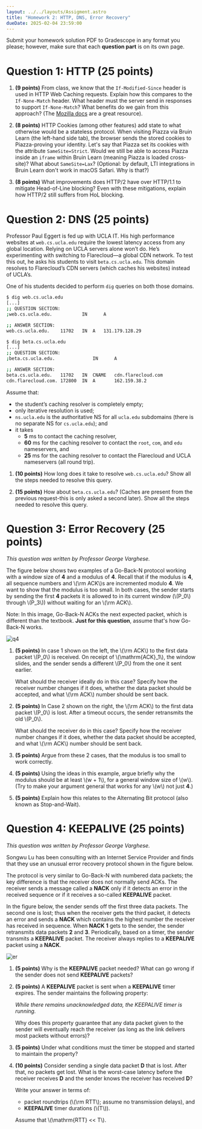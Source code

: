 ```yaml
---
layout: ../../layouts/Assigment.astro
title: "Homework 2: HTTP, DNS, Error Recovery"
dueDate: 2025-02-04 23:59:00
---
```


Submit your homework solution PDF to Gradescope in any format you please;
however, make sure that each **question part** is on its own page.

# Question 1: HTTP (25 points)

1. **(9 points)** From class, we know that the `If-Modified-Since` header is used in HTTP Web Caching requests. Explain how this compares to the `If-None-Match` header. What header must the server send in responses to support `If-None-Match`? What benefits do we gain from this approach? (The [Mozilla docs](https://developer.mozilla.org/en-US/docs/Web/HTTP/Caching) are a great resource).

2. **(8 points)** HTTP Cookies (among other features) add state to what otherwise would be a stateless protocol. When visiting Piazza via Bruin Learn (the left-hand side tab), the browser sends the stored cookies to Piazza-proving your identity. Let's say that Piazza set its cookies with the attribute `SameSite=Strict`. Would we still be able to access Piazza inside an `iframe` within Bruin Learn (meaning Piazza is loaded cross-site)? What about `SameSite=Lax`? (Optional: by default, LTI integrations in Bruin Learn don't work in macOS Safari. Why is that?)

3. **(8 points)** What improvements does HTTP/2 have over HTTP/1.1 to mitigate Head-of-Line blocking? Even with these mitigations, explain how HTTP/2 still suffers from HoL blocking. 

# Question 2: DNS (25 points)

Professor Paul Eggert is fed up with UCLA IT. His high performance websites at `web.cs.ucla.edu` require the lowest latency access from any global location. Relying on UCLA servers alone won’t do. He’s experimenting with switching to Flarecloud—a global CDN network. 
To test this out, he asks his students to visit `beta.cs.ucla.edu`. This domain resolves to Flarecloud’s CDN servers (which caches his websites) instead of UCLA’s. 

One of his students decided to perform `dig` queries on both those domains.

```bash
$ dig web.cs.ucla.edu
[...]
;; QUESTION SECTION:
;web.cs.ucla.edu.	        IN      A

;; ANSWER SECTION:
web.cs.ucla.edu.	11702	IN	A	131.179.128.29

$ dig beta.cs.ucla.edu
[...]
;; QUESTION SECTION:
;beta.cs.ucla.edu.              IN      A

;; ANSWER SECTION:
beta.cs.ucla.edu.	11702	IN	CNAME   cdn.flarecloud.com
cdn.flarecloud.com.	172800	IN	A       162.159.38.2
```

Assume that:
- the student’s caching resolver is completely empty;
- only iterative resolution is used;
- `ns.ucla.edu` is the authoritative NS for all `ucla.edu` subdomains (there is no separate NS for `cs.ucla.edu`); and
- it takes 
    - **5** ms to contact the caching resolver,
    - **60** ms for the caching resolver to contact the `root`, `com`, and `edu` nameservers, and
    - **25** ms for the caching resolver to contact the Flarecloud and UCLA nameservers (all round trip).



1. **(10 points)** How long does it take to resolve `web.cs.ucla.edu`? Show all the steps needed to resolve this query.

2. **(15 points)** How about `beta.cs.ucla.edu`? (Caches are present from the previous request-this is only asked a second later). Show all the steps needed to resolve this query.

# Question 3: Error Recovery (25 points)
*This question was written by Professor George Varghese.*

The figure below shows two examples of a Go-Back-N protocol working with a window size of **4** and a modulus of **4**. 
Recall that if the modulus is **4**, all sequence numbers and \\(\rm ACK\\)s are incremented modulo **4**. We want to show
that the modulus is too small. In both cases, the sender starts by sending the first **4** packets it is
allowed to in its current window (\\(P_0\\) through \\(P_3\\)) without waiting for an \\(\rm ACK\\).

Note: In this image, Go-Back-N ACKs the next expected packet, which is different than the textbook. **Just for this question**, assume that's how Go-Back-N works.

![q4](/imgs/hw2p4.svg)

1. **(5 points)** In case 1 shown on the left, the \\(\rm ACK\\) to the first data packet \\(P_0\\) is received.
On receipt of \\(\mathrm\{ACK\}_1\\), the window slides, and the sender sends a different \\(P_0\\) from the one it
sent earlier. 

    What should the receiver ideally do in this case? Specify how the receiver number 
    changes if it does, whether the data packet should be accepted, and what \\(\rm ACK\\) number should
    be sent back.

2. **(5 points)** In Case 2 shown on the right, the \\(\rm ACK\\) to the first data packet \\(P_0\\) is lost.
After a timeout occurs, the sender retransmits the old \\(P_0\\). 

    What should the receiver do in
    this case? Specify how the receiver number changes if it does, whether the data packet should
    be accepted, and what \\(\rm ACK\\) number should be sent back.

3. **(5 points)** Argue from these 2 cases, that the modulus is too small to work correctly.

4. **(5 points)** Using the ideas in this example, argue briefly why the modulus should be at
least \\(w + 1\\), for a general window size of \\(w\\). (Try to make your argument general that works
for any \\(w\\) not just **4**.)

5. **(5 points)** Explain how this relates to the Alternating Bit protocol (also known as Stop-and-Wait).

# Question 4: KEEPALIVE (25 points)
*This question was written by Professor George Varghese.*

Songwu Lu has been consulting with an Internet Service Provider and finds that they use an unusual error recovery protocol shown in the figure below. 

The protocol is very similar to Go-Back-N with numbered data packets; the key difference is that the receiver does not normally send ACKs. The receiver sends a message called a **NACK** only if it detects an error in the received sequence or if it receives a so-called **KEEPALIVE** packet. 

In the figure below, the sender sends off the first three data packets. The second one is lost; thus when the receiver gets the third packet, it detects an error and sends a **NACK** which contains the highest number the receiver has received in sequence. When **NACK** **1** gets to the sender, the sender retransmits data packets **2** and **3**. Periodically, based on a timer, the sender transmits a **KEEPALIVE** packet. The receiver always replies to a **KEEPALIVE** packet using a **NACK**.

![er](/imgs/er.svg)

1. **(5 points)** Why is the **KEEPALIVE** packet needed? What can go wrong if the sender does not send **KEEPALIVE** packets?

2. **(5 points)** A **KEEPALIVE** packet is sent when a **KEEPALIVE** timer expires. The sender maintains the following property:  

   *While there remains unacknowledged data, the KEEPALIVE timer is running.* 

   Why does this property guarantee that any data packet given to the sender will eventually reach the receiver (as long as the link delivers most packets without errors)?

3. **(5 points)** Under what conditions must the timer be stopped and started to maintain the property?

4. **(10 points)** Consider sending a single data packet **D** that is lost. After that, no packets get lost. What is the worst-case latency before the receiver receives **D** and the sender knows the receiver has received **D**? 

    Write your answer in terms of:
    - packet roundtrips (\\(\rm RTT\\); assume no transmission delays), and 
    - **KEEPALIVE** timer durations (\\(T\\)). 

    Assume that \\(\mathrm\{RTT\} \<\< T\\).


